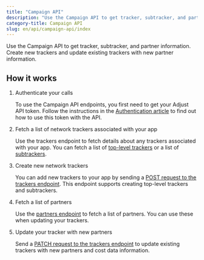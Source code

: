 ```yaml
---
title: "Campaign API"
description: "Use the Campaign API to get tracker, subtracker, and partner information."
category-title: Campaign API
slug: en/api/campaign-api/index
---
```


Use the Campaign API to get tracker, subtracker, and partner information. Create new trackers and update existing trackers with new partner information.

## How it works

1. Authenticate your calls
   
   To use the Campaign API endpoints, you first need to get your Adjust API token. Follow the instructions in the [Authentication article](/en/api/campaign-api/authentication) to find out how to use this token with the API.

2. Fetch a list of network trackers associated with your app
   
   Use the trackers endpoint to fetch details about any trackers associated with your app. You can fetch a list of [top-level trackers](/en/api/campaign-api/get-trackers) or a list of [subtrackers](/en/api/campaign-api/get-subtrackers).

3. Create new network trackers
   
   You can add new trackers to your app by sending a [POST request to the trackers endpoint](/en/api/campaign-api/create-tracker). This endpoint supports creating top-level trackers and subtrackers.

4. Fetch a list of partners
  
   Use the [partners endpoint](/en/api/campaign-api/get-partners) to fetch a list of partners. You can use these when updating your trackers.

5. Update your tracker with new partners
   
   Send a [PATCH request to the trackers endpoint](/en/api/campaign-api/update-tracker) to update existing trackers with new partners and cost data information.
